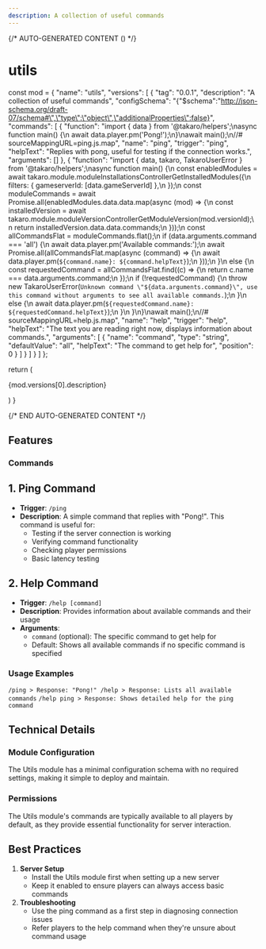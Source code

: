 ```yaml
---
description: A collection of useful commands
---
```


{/* AUTO-GENERATED CONTENT () */}


# utils

  const mod = {
  "name": "utils",
  "versions": [
    {
      "tag": "0.0.1",
      "description": "A collection of useful commands",
      "configSchema": "{\"$schema\":\"http://json-schema.org/draft-07/schema#\",\"type\":\"object\",\"additionalProperties\":false}",
      "commands": [
        {
          "function": "import { data } from '@takaro/helpers';\nasync function main() {\n    await data.player.pm('Pong!');\n}\nawait main();\n//# sourceMappingURL=ping.js.map",
          "name": "ping",
          "trigger": "ping",
          "helpText": "Replies with pong, useful for testing if the connection works.",
          "arguments": []
        },
        {
          "function": "import { data, takaro, TakaroUserError } from '@takaro/helpers';\nasync function main() {\n    const enabledModules = await takaro.module.moduleInstallationsControllerGetInstalledModules({\n        filters: { gameserverId: [data.gameServerId] },\n    });\n    const moduleCommands = await Promise.all(enabledModules.data.data.map(async (mod) => {\n        const installedVersion = await takaro.module.moduleVersionControllerGetModuleVersion(mod.versionId);\n        return installedVersion.data.data.commands;\n    }));\n    const allCommandsFlat = moduleCommands.flat();\n    if (data.arguments.command === 'all') {\n        await data.player.pm('Available commands:');\n        await Promise.all(allCommandsFlat.map(async (command) => {\n            await data.player.pm(`${command.name}: ${command.helpText}`);\n        }));\n    }\n    else {\n        const requestedCommand = allCommandsFlat.find((c) => {\n            return c.name === data.arguments.command;\n        });\n        if (!requestedCommand) {\n            throw new TakaroUserError(`Unknown command \"${data.arguments.command}\", use this command without arguments to see all available commands.`);\n        }\n        else {\n            await data.player.pm(`${requestedCommand.name}: ${requestedCommand.helpText}`);\n        }\n    }\n}\nawait main();\n//# sourceMappingURL=help.js.map",
          "name": "help",
          "trigger": "help",
          "helpText": "The text you are reading right now, displays information about commands.",
          "arguments": [
            {
              "name": "command",
              "type": "string",
              "defaultValue": "all",
              "helpText": "The command to get help for",
              "position": 0
            }
          ]
        }
      ]
    }
  ]
};

  return (
    <div>
      <p>{mod.versions[0].description}</p>
      <Commands commands={mod.versions[0].commands} />
      <CronJobs cronJobs={mod.versions[0].cronJobs} />
      <Hooks hooks={mod.versions[0].hooks} />
      <Config configSchema={mod.versions[0].configSchema} />
    </div>
  )
}

<Module />

{/* END AUTO-GENERATED CONTENT */}

## Features

### Commands

## 1. Ping Command

- **Trigger**: `/ping`
- **Description**: A simple command that replies with "Pong!". This command is useful for:
    - Testing if the server connection is working
    - Verifying command functionality
    - Checking player permissions
    - Basic latency testing

## 2. Help Command

- **Trigger**: `/help [command]`
- **Description**: Provides information about available commands and their usage
- **Arguments**:
    - `command` (optional): The specific command to get help for
    - Default: Shows all available commands if no specific command is specified

### Usage Examples


`/ping > Response: "Pong!" /help > Response: Lists all available commands`
`/help ping > Response: Shows detailed help for the ping command`

## Technical Details

### Module Configuration

The Utils module has a minimal configuration schema with no required settings, making it simple to deploy and maintain.

### Permissions

The Utils module's commands are typically available to all players by default, as they provide essential functionality for server interaction.

## Best Practices

1. **Server Setup**
    - Install the Utils module first when setting up a new server
    - Keep it enabled to ensure players can always access basic commands
3. **Troubleshooting**
    - Use the ping command as a first step in diagnosing connection issues
    - Refer players to the help command when they're unsure about command usage